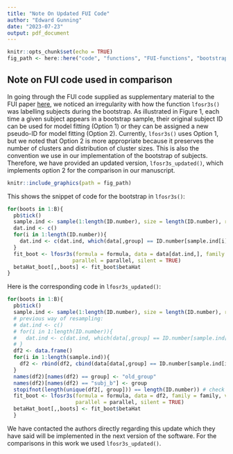 ```yaml
---
title: "Note On Updated FUI Code"
author: "Edward Gunning"
date: "2023-07-23"
output: pdf_document
---
```


```r
knitr::opts_chunk$set(echo = TRUE)
fig_path <- here::here("code", "functions", "FUI-functions", "bootstrap-of-subjects.pdf")
```

## Note on FUI code used in comparison

In going through the FUI code supplied as supplementary material to the FUI paper
[here](https://ndownloader.figstatic.com/files/28724624), we noticed an irregularity with how the function `lfosr3s()` was labelling subjects during the bootstrap. 
As illustrated in Figure 1, each time a given subject appears in a bootstrap sample, their original subject ID can be used for model fitting (Option 1) or they can be assigned a new pseudo-ID for model fitting (Option 2).
Currently, `lfosr3s()` uses Option 1, but we noted that Option 2 is more appropriate because it preserves the number of clusters and distribution of cluster sizes.
This is also the convention we use in our implementation of the bootstrap of subjects.
Therefore, we have provided an updated version, `lfosr3s_updated()`, which implements option 2 for the comparison in our manuscript.

```r
knitr::include_graphics(path = fig_path)
```

This shows the snippet of code for the bootstrap in `lfosr3s()`:

```r
for(boots in 1:B){
  pb$tick()
  sample.ind <- sample(1:length(ID.number), size = length(ID.number), replace = TRUE)
  dat.ind <- c()
  for(i in 1:length(ID.number)){
    dat.ind <- c(dat.ind, which(data[,group] == ID.number[sample.ind[i]])) ## subject-level bootstrap
  }
  fit_boot <- lfosr3s(formula = formula, data = data[dat.ind,], family = family, var = FALSE, 
                     parallel = parallel, silent = TRUE)
  betaHat_boot[,,boots] <- fit_boot$betaHat
}
```

Here is the corresponding code in `lfosr3s_updated()`:

```r
for(boots in 1:B){
  pb$tick()
  sample.ind <- sample(1:length(ID.number), size = length(ID.number), replace = TRUE)
  # previous way of resampling:
  # dat.ind <- c()
  # for(i in 1:length(ID.number)){
  #   dat.ind <- c(dat.ind, which(data[,group] == ID.number[sample.ind[i]])) ## subject-level bootstrap
  # }
  df2 <- data.frame()
  for(i in 1:length(sample.ind)){
    df2 <- rbind(df2, cbind(data[data[,group] == ID.number[sample.ind[i]], ], subj_b = i)) # subj_b is now the pseudo_id
  }
  names(df2)[names(df2) == group] <- "old_group" 
  names(df2)[names(df2) == "subj_b"] <- group 
  stopifnot(length(unique(df2[, group])) == length(ID.number)) # check that I've done this labelling correctly.
  fit_boot <- lfosr3s(formula = formula, data = df2, family = family, var = FALSE, 
                      parallel = parallel, silent = TRUE)
  betaHat_boot[,,boots] <- fit_boot$betaHat
  }
```

We have contacted the authors directly regarding this update which they have said will be implemented in the next version of the software. For the comparisons in this work we used `lfosr3s_updated()`.
